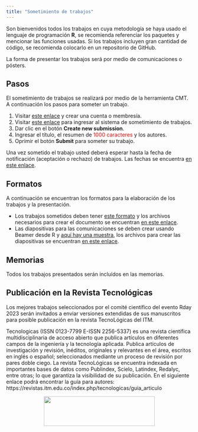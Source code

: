 ```yaml
---
title: "Sometimiento de trabajos"
---
```


Son bienvenidos todos los trabajos en cuya metodología se haya usado el lenguaje de programación __R__, se recomienda referenciar los paquetes y mencionar las funciones usadas. Si los trabajos incluyen gran cantidad de código, se recomienda colocarlo en un repositorio de GitHub.

La forma de presentar los trabajos será por medio de comunicaciones o pósters.

## Pasos
El sometimiento de trabajos se realizará por medio de la herramienta CMT. A continuación los pasos para someter un trabajo.

1. Visitar [este enlace](https://cmt3.research.microsoft.com/User/Login){target="_blank"} y crear una cuenta o membresía.
1. Visitar [este enlace](https://cmt3.research.microsoft.com/RDay2023){target="_blank"} para ingresar al sistema de sometimiento de trabajos.
1. Dar clic en el botón __Create new submission__.
1. Ingresar el título, el resumen de <span style="color: red;">1000 caracteres</span> y los autores.
1. Oprimir el botón __Submit__ para someter su trabajo.

Una vez sometido el trabajo usted deberá esperar hasta la fecha de notificación (aceptación o rechazo) de trabajos. Las fechas se encuentra [en este enlace](fechas.html).

## Formatos
A continuación se encuentran los formatos para la elaboración de los trabajos y la presentación.

- Los trabajos sometidos deben tener [este formato](https://rday-colombia.github.io/2023/documentos/Plantilla_trabajos_R_Day/Plantilla_trabajos_R_Day.pdf) y los archivos necesarios para crear el documento se encuentran [en este enlace](https://rday-colombia.github.io/2023/documentos/Plantilla_trabajos_R_Day.zip).
- Las diapositivas para las comunicaciones se deben crear usando Beamer desde R y [aquí hay una muestra](https://rday-colombia.github.io/2023/documentos/Plantilla_presentacion_R_Day/Plantilla_presentacion_R_Day.pdf), los archivos para crear las diapositivas se encuentran [en este enlace](https://rday-colombia.github.io/2023/documentos/Plantilla_presentacion_R_Day.zip). 

## Memorias
Todos los trabajos presentados serán incluídos en las memorias.

## Publicación en la Revista Tecnológicas

Los mejores trabajos seleccionados por el comité científico del evento Rday 2023 serán invitados a enviar versiones extendidas de sus manuscritos para posible publicación en la revista TecnoLógicas del ITM.

Tecnologicas (ISSN 0123-7799 E-ISSN 2256-5337) es una revista científica multidisciplinaria de acceso abierto que publica artículos en diferentes campos de la ingeniería y la tecnología aplicada. Publica artículos de investigación y revisión, inéditos, originales y relevantes en el área, escritos en inglés o español; seleccionados mediante un proceso de revisión por pares doble ciego. La revista TecnoLógicas se encuentra indexada en importantes bases de datos como Publindex, Scielo, Latindex, Redalyc, entre otras; lo que garantiza la visibilidad de su publicación. En el siguiente enlace podrá encontrar la guía para autores: https://revistas.itm.edu.co/index.php/tecnologicas/guia_articulo

<center>
<img src="imagenes/logo tecnologicas-01.png" width="300" height="80" alt="">
</center>